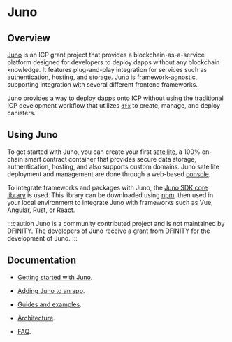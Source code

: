 # Juno

## Overview

[Juno](https://juno.build/) is an ICP grant project that provides a blockchain-as-a-service platform designed for developers to deploy dapps without any blockchain knowledge. It features plug-and-play integration for services such as authentication, hosting, and storage. Juno is framework-agnostic, supporting integration with several different frontend frameworks.

Juno provides a way to deploy dapps onto ICP without using the traditional ICP development workflow that utilizes [`dfx`](/docs/current/developer-docs/getting-started/install/) to create, manage, and deploy canisters.

## Using Juno

To get started with Juno, you can create your first [satellite](https://juno.build/docs/add-juno-to-an-app/create-a-satellite), a 100% on-chain smart contract container that provides secure data storage, authentication, hosting, and also supports custom domains. Juno satellite deployment and management are done through a web-based [console](https://console.juno.build/).

To integrate frameworks and packages with Juno, the [Juno SDK core library](https://www.npmjs.com/package/@junobuild/core) is used. This library can be downloaded using [npm](https://www.npmjs.com/), then used in your local environment to integrate Juno with frameworks such as Vue, Angular, Rust, or React.

:::caution
Juno is a community contributed project and is not maintained by DFINITY. The developers of Juno receive a grant from DFINITY for the development of Juno.
:::

## Documentation

- [Getting started with Juno](https://juno.build/docs/intro).

- [Adding Juno to an app](https://juno.build/docs/category/add-juno-to-an-app).

- [Guides and examples](https://juno.build/docs/category/guides-and-examples).

- [Architecture](https://juno.build/docs/architecture).

- [FAQ](https://juno.build/docs/faq).


